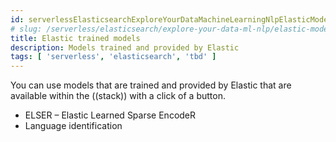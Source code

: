 ```yaml
---
id: serverlessElasticsearchExploreYourDataMachineLearningNlpElasticModels
# slug: /serverless/elasticsearch/explore-your-data-ml-nlp/elastic-models
title: Elastic trained models
description: Models trained and provided by Elastic
tags: [ 'serverless', 'elasticsearch', 'tbd' ]
---
```


You can use models that are trained and provided by Elastic that are available 
within the ((stack)) with a click of a button.

* <DocLink id="serverlessElasticsearchExploreYourDataMachineLearningNlpElser">ELSER – Elastic Learned Sparse EncodeR</DocLink>
* <DocLink id="serverlessElasticsearchExploreYourDataMachineLearningNlpLangIdent">Language identification</DocLink> 
